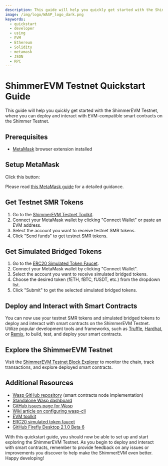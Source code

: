 ```yaml
---
description: This guide will help you quickly get started with the ShimmerEVM Testnet
image: /img/logo/WASP_logo_dark.png
keywords:
  - quickstart
  - developer
  - using
  - EVM
  - Ethereum
  - Solidity
  - metamask
  - JSON
  - RPC
---
```



# ShimmerEVM Testnet Quickstart Guide

This guide will help you quickly get started with the ShimmerEVM Testnet, where you can deploy and interact with EVM-compatible smart contracts on the Shimmer Testnet.

## Prerequisites

- [MetaMask](https://metamask.io/) browser extension installed

## Setup MetaMask

Click this button:

<AddToMetaMaskButton/>

Please read [this MetaMask guide](./tooling.md#metamask) for a detailed guidance.

## Get Testnet SMR Tokens

1.  Go to the [ShimmerEVM Testnet Toolkit](https://evm-toolkit.evm.testnet.shimmer.network/).
2.  Connect your MetaMask wallet by clicking "Connect Wallet" or paste an EVM address.
3.  Select the account you want to receive testnet SMR tokens.
4.  Click "Send funds" to get testnet SMR tokens.

## Get Simulated Bridged Tokens

1. Go to the [ERC20 Simulated Token Faucet](https://evm-faucet.testnet.shimmer.network/).
2. Connect your MetaMask wallet by clicking "Connect Wallet".
3. Select the account you want to receive simulated bridged tokens.
4. Choose the desired token (fETH, fBTC, fUSDT, etc.) from the dropdown list.
5. Click "Submit" to get the selected simulated bridged tokens.

## Deploy and Interact with Smart Contracts

You can now use your testnet SMR tokens and simulated bridged tokens to deploy and interact with smart contracts on the ShimmerEVM Testnet. Utilize popular development tools and frameworks, such as [Truffle](https://www.trufflesuite.com/), [Hardhat](https://hardhat.org/), or [Remix](https://remix.ethereum.org/), to build, test, and deploy your smart contracts.

## Explore the ShimmerEVM Testnet

Visit the [ShimmerEVM Testnet Block Explorer](https://explorer.evm.testnet.shimmer.network/) to monitor the chain, track transactions, and explore deployed smart contracts.

## Additional Resources

- [Wasp GitHub repository](https://github.com/iotaledger/wasp) (smart contracts node implementation)
- [Standalone Wasp dashboard](https://dashboard.evm.testnet.shimmer.network/)
- [GitHub issues page for Wasp](https://github.com/iotaledger/wasp/issues)
- [Wiki article on configuring wasp-cli](https://wiki.shimmer.network/docs/node-software/wasp-cli)
- [EVM toolkit](https://toolkit.evm.testnet.shimmer.network/)
- [ERC20 simulated token faucet](https://erc20-faucet.evm.testnet.shimmer.network/)
- [GitHub Firefly Desktop 2.1.0 Beta 6](https://github.com/iotaledger/firefly/releases)

With this quickstart guide, you should now be able to set up and start exploring the ShimmerEVM Testnet. As you begin to deploy and interact with smart contracts, remember to provide feedback on any issues or improvements you discover to help make the ShimmerEVM even better. Happy developing!
